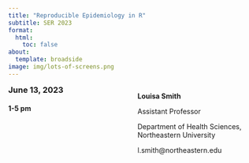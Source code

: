 ```yaml
---
title: "Reproducible Epidemiology in R"
subtitle: SER 2023
format: 
  html: 
    toc: false
about:
  template: broadside
image: img/lots-of-screens.png
---
```




:::: columns
::: {.column width="50%"}
### June 13, 2023 {style=margin-top:0;}
#### 1-5 pm


:::

::: {.column width="50%"}
**Louisa Smith**

Assistant Professor

Department of Health Sciences, Northeastern University

l.smith\@northeastern.edu
:::

::::
